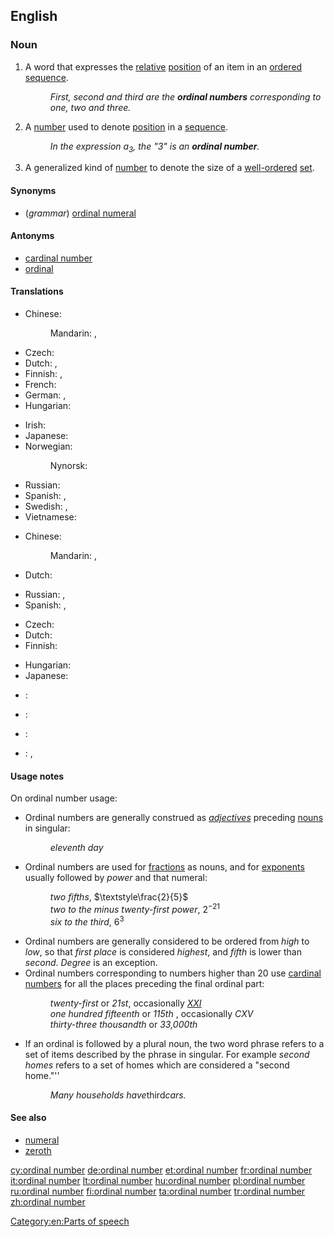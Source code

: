 ==English==
{{wikipedia}}

===Noun===
{{en-noun|head=[[ordinal]] [[number]]}}

# {{context|grammar|lang=en}} A word that expresses the [[relative]] [[position]] of an item in an [[ordered]] [[sequence]].
#: ''First, second and third are the '''ordinal numbers''' corresponding to one, two and three.''
# {{context|arithmetic|lang=en}} A [[number]] used to denote [[position]] in a [[sequence]].
#: ''In the expression a<sub>3</sub>, the "3" is an '''ordinal number'''.''
# {{context|mathematics|lang=en}} A generalized kind of [[number]] to denote the size of a [[well-ordered]] [[set]].

====Synonyms====
* (''grammar'') [[ordinal numeral]]

====Antonyms====
* [[cardinal number]]
* [[ordinal]]

====Translations====
{{trans-top|number used to denote relative position in a sequence}}
* Chinese:
*: Mandarin: {{t+|cmn|順序數|sc=Hani}}, {{t|cmn|顺序数|tr=shùnxùshù|sc=Hani}}
* Czech: {{t|cs|řadová číslovka|f}}
* Dutch: {{t|nl|ranggetal|n}}, {{t+|nl|rangtelwoord|n}}
* Finnish: {{t+|fi|järjestysluku}}, {{t+|fi|ordinaaliluku}}
* French: {{t|fr|nombre ordinal|m}}
* German: {{t+|de|Ordinalzahl|f}}, {{t+|de|Ordnungszahl|f}}
* Hungarian: {{t+|hu|sorszámnév}}
{{trans-mid}}
* Irish: {{t|ga|orduimhir|f}}
* Japanese: {{t|ja|序数詞|tr=じょすうし, josūshi}}
* Norwegian: {{t+|no|ordenstall|n}}
*: Nynorsk: {{t|nn|rekkjetal|n}}
* Russian: {{t+|ru|порядковое числительное|n|tr=porjádkovoje čislítel’noje}}
* Spanish: {{t|es|ordinal|m}}, {{t|es|adjetivo ordinal|m}}
* Swedish: {{t+|sv|ordningstal}}, {{t|sv|ordinaltal}}
* Vietnamese: {{t|vi|số thứ tự}}
{{trans-bottom}}

{{trans-top|number used to denote position in a sequence}}
* Chinese:
*: Mandarin: {{t|cmn|序數|sc=Hani}}, {{t+|cmn|序数|tr=xùshù|sc=Hani}}
* Dutch: {{t|nl|ranggetal|n}}
{{trans-mid}}
* Russian: {{t+|ru|порядковый номер|m|tr=porjádkovyj nómer}}, {{t+|ru|номер|m|tr=nómer}}
* Spanish: {{t|es|ordinal|m}}, {{t+|es|número ordinal|m}}
{{trans-bottom}}

{{trans-top|generalized kind of number to denote the size of a well-ordered set}}
* Czech: {{t|cs|ordinální číslo|n}}
* Dutch: {{t|nl|ranggetal|n}}
* Finnish: {{t|fi|ordinaali}}
{{trans-mid}}
* Hungarian: {{t+|hu|rendszám}}
* Japanese: {{t|ja|順序数|tr=じゅんじょすう, junjosū|sc=Jpan}}
{{trans-bottom}}

{{checktrans-top}}
* {{ttbc|fr}}: {{t+|fr|ordinal|m}}
{{trans-mid}}
* {{ttbc|is}}: {{t+|is|raðtala|f}}
* {{ttbc|it}}: {{t|it|numero ordinale|m}}
* {{ttbc|sv}}: {{t+|sv|ordningstal}}, {{t|sv|ordinaltal}}
{{trans-bottom}}

====Usage notes====
On ordinal number usage:
* Ordinal numbers are generally construed as ''[[adjective]]s'' preceding {{context|countable|lang=en}} [[noun]]s in singular:
*: ''eleventh day''
* Ordinal numbers are used for [[fraction]]s as {{context|countable|lang=en}} nouns, and for [[exponent]]s usually followed by ''power'' and that numeral:
*: ''two fifths'', <math>\textstyle\frac{2}{5}</math>
*: ''two to the minus twenty-first power'', <math>2^{-21}</math>
*: ''six to the third'', <math>6^3</math>
* Ordinal numbers are generally considered to be ordered from ''high'' to ''low'', so that ''first place'' is considered ''highest'', and ''fifth'' is lower than ''second''. ''Degree'' is an exception.
* Ordinal numbers corresponding to numbers higher than 20 use [[cardinal number]]s for all the places preceding the final ordinal part:
*: ''twenty-first'' or ''21st'', occasionally ''[[XXI]]''
*: ''one hundred fifteenth'' or ''115th'' , occasionally ''CXV''
*: ''thirty-three thousandth'' or ''33,000th''
* If an ordinal is followed by a plural noun, the two word phrase refers to a set of items described by the phrase in singular. For example ''second homes'' refers to a set of homes which are considered a "second home."''
*: ''Many households have ''third'' cars.''

====See also====
* [[numeral]]
* [[zeroth]]

[[Category:en:Parts of speech]]

[[cy:ordinal number]]
[[de:ordinal number]]
[[et:ordinal number]]
[[fr:ordinal number]]
[[it:ordinal number]]
[[lt:ordinal number]]
[[hu:ordinal number]]
[[pl:ordinal number]]
[[ru:ordinal number]]
[[fi:ordinal number]]
[[ta:ordinal number]]
[[tr:ordinal number]]
[[zh:ordinal number]]